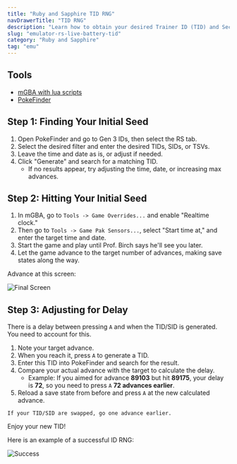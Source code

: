 ```yaml
---
title: "Ruby and Sapphire TID RNG"
navDrawerTitle: "TID RNG"
description: "Learn how to obtain your desired Trainer ID (TID) and Secret ID (SID) combo in Ruby and Sapphire."
slug: "emulator-rs-live-battery-tid"
category: "Ruby and Sapphire"
tag: "emu"
---
```


## Tools

- [mGBA with lua scripts](/mgba-setup)
- [PokeFinder](https://github.com/Admiral-Fish/PokeFinder/releases)

## Step 1: Finding Your Initial Seed

1. Open PokeFinder and go to Gen 3 IDs, then select the RS tab.
2. Select the desired filter and enter the desired TIDs, SIDs, or TSVs.
3. Leave the time and date as is, or adjust if needed.
4. Click "Generate" and search for a matching TID.
   - If no results appear, try adjusting the time, date, or increasing max advances.

## Step 2: Hitting Your Initial Seed

1. In mGBA, go to `Tools -> Game Overrides...` and enable "Realtime clock."
2. Then go to `Tools -> Game Pak Sensors...`, select "Start time at," and enter the target time and date.
3. Start the game and play until Prof. Birch says he'll see you later.
4. Let the game advance to the target number of advances, making save states along the way.

Advance at this screen:

![Final Screen](/images/Ruby-Sapphire/Live-Battery-TID/Final-Screen.png)

## Step 3: Adjusting for Delay

There is a delay between pressing `A` and when the TID/SID is generated. You need to account for this.

1. Note your target advance.
2. When you reach it, press `A` to generate a TID.
3. Enter this TID into PokeFinder and search for the result.
4. Compare your actual advance with the target to calculate the delay.
   - Example: If you aimed for advance **89103** but hit **89175**, your delay is **72**, so you need to press `A` **72 advances earlier**.
5. Reload a save state from before and press `A` at the new calculated advance.

```
If your TID/SID are swapped, go one advance earlier.
```

Enjoy your new TID!

Here is an example of a successful ID RNG:

![Success](/images/Ruby-Sapphire/Live-Battery-TID/Success.png)

